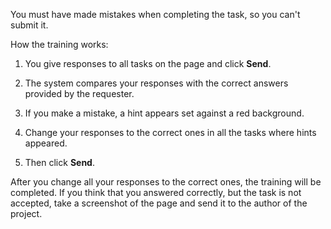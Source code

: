 <Cut title="I can't click “Submit” when I complete training tasks">

You must have made mistakes when completing the task, so you can't submit it.

How the training works:

1. You give responses to all tasks on the page and click **Send**.

1. The system compares your responses with the correct answers provided by the requester.

1. If you make a mistake, a hint appears set against a red background.

1. Change your responses to the correct ones in all the tasks where hints appeared.

1. Then click **Send**.

After you change all your responses to the correct ones, the training will be completed. If you think that you answered correctly, but the task is not accepted, take a screenshot of the page and send it to the author of the project.

</Cut>
